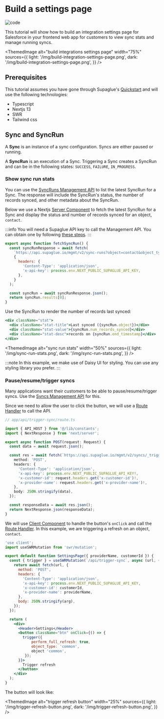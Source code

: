 
# Build a settings page

![code](https://img.shields.io/badge/Code%20Tutorial-0000a5)

This tutorial will show how to build an integration settings page for Salesforce in your frontend web app for customers to view sync stats and manage running syncs.

<ThemedImage
  alt="build integrations settings page"
  width="75%"
  sources={{
    light: '/img/build-integration-settings-page.png',
    dark: '/img/build-integration-settings-page.png',
  }}
/>

## Prerequisites

This tutorial assumes you have gone through Supaglue's [Quickstart](../quickstart) and will use the following technologies:

- Typescript
- Nextjs 13
- SWR
- Tailwind css

## Sync and SyncRun

A **Sync** is an instance of a sync configuration. Syncs are either paused or running.

A **SyncRun** is an execution of a Sync. Triggering a Sync creates a SyncRun and can be in the following states: `SUCCESS`, `FAILURE`, `IN_PROGRESS`.

### Show sync run stats

You can use the [SyncRuns Management API](../api/v2/mgmt/list-sync-runs) to list the latest SyncRun for a Sync. The response will include the SyncRun's status, the number of records synced, and other metadata about the SyncRun.

Below we use a Nextjs [Server Component](https://nextjs.org/docs/getting-started/react-essentials#server-components) to fetch the latest SyncRun for a Sync and display the status and number of records synced for an object, `contact`.

:::info
You will need a Supaglue API key to call the Management API. You can obtain one by following [these steps](../api/introduction#api-authentication).
:::

```jsx
export async function fetchSyncRun() {
  const syncRunResponse = await fetch(
    `https://api.supaglue.io/mgmt/v2/sync-runs?object=contact&object_type=common&page_size=1`,
    {
      headers: {
        'Content-Type': 'application/json',
        'x-api-key': process.env.NEXT_PUBLIC_SUPAGLUE_API_KEY,
      },
    }
  );

  const syncRun = await syncRunResponse.json();
  return syncRun.results[0];
}
```

Use the SyncRun to render the number of records last synced:

```jsx
<div className="stat">
  <div className="stat-title">Last synced ({syncRun.object})</div>
  <div className="stat-value">{syncRun.num_records_synced}</div>
  <div className="stat-desc">records on {syncRun.end_timestamp}</div>
</div>
```

<ThemedImage
  alt="sync run stats"
  width="50%"
  sources={{
    light: '/img/sync-run-stats.png',
    dark: '/img/sync-run-stats.png',
  }}
/>

:::note
In this example, we make use of Daisy UI for styling. You can use any styling library you prefer.
:::

### Pause/resume/trigger syncs

Many applications want their customers to be able to pause/resume/trigger syncs. Use the [Syncs Management API](../api/v2/mgmt/syncs) for this.

Since we need to allow the user to click the button, we will use a [Route Handler](https://nextjs.org/docs/app/building-your-application/routing/router-handlers) to call the API.

```ts
// app/api/trigger-sync/route.ts

import { API_HOST } from '@/lib/constants';
import { NextResponse } from 'next/server';

export async function POST(request: Request) {
  const data = await request.json();

  const res = await fetch(`https://api.supaglue.io/mgmt/v2/syncs/_trigger`, {
    method: 'POST',
    headers: {
      'Content-Type': 'application/json',
      'x-api-key': process.env.NEXT_PUBLIC_SUPAGLUE_API_KEY!,
      'x-customer-id': request.headers.get('x-customer-id')!,
      'x-provider-name': request.headers.get('x-provider-name')!,
    },
    body: JSON.stringify(data),
  });

  const responseData = await res.json();
  return NextResponse.json(responseData);
}
```

We will use [Client Component](https://nextjs.org/docs/getting-started/react-essentials#client-components) to handle the button's `onClick` and call the [Route Handler](https://nextjs.org/docs/app/building-your-application/routing/router-handlers). In this example, we are triggering a refresh on an object, `contact`.

```jsx
'use client';
import useSWRMutation from 'swr/mutation';

export default function SettingsPage({ providerName, customerId }) {
  const { trigger } = useSWRMutation(`/api/trigger-sync`, async (url, { arg }) => {
    return await fetch(url, {
      method: 'POST',
      headers: {
        'Content-Type': 'application/json',
        'x-api-key': process.env.NEXT_PUBLIC_SUPAGLUE_API_KEY,
        'x-customer-id': customerId,
        'x-provider-name': providerName,
      },
      body: JSON.stringify(arg),
    });
  });

  return (
    <div>
      <Header>Settings</Header>
      <button className="btn" onClick={() => {
        trigger({
            perform_full_refresh: true,
            object_type: 'common',
            object 'common',
         });
      }}>
        Trigger refresh
      </button>
    </div>
  );
}
```

The button will look like:

<ThemedImage
  alt="trigger refresh button"
  width="25%"
  sources={{
    light: '/img/trigger-refresh-button.png',
    dark: '/img/trigger-refresh-button.png',
  }}
/>
